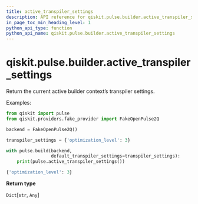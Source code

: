 ```yaml
---
title: active_transpiler_settings
description: API reference for qiskit.pulse.builder.active_transpiler_settings
in_page_toc_min_heading_level: 1
python_api_type: function
python_api_name: qiskit.pulse.builder.active_transpiler_settings
---
```


# qiskit.pulse.builder.active\_transpiler\_settings

<Function id="qiskit.pulse.builder.active_transpiler_settings" github="https://github.com/qiskit/qiskit/tree/stable/0.22/qiskit/pulse/builder.py" signature="active_transpiler_settings()">
  Return the current active builder context’s transpiler settings.

  Examples:

  ```python
  from qiskit import pulse
  from qiskit.providers.fake_provider import FakeOpenPulse2Q

  backend = FakeOpenPulse2Q()

  transpiler_settings = {'optimization_level': 3}

  with pulse.build(backend,
                   default_transpiler_settings=transpiler_settings):
      print(pulse.active_transpiler_settings())
  ```

  ```python
  {'optimization_level': 3}
  ```

  **Return type**

  `Dict`\[`str`, `Any`]
</Function>

